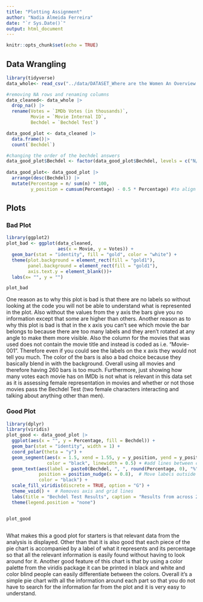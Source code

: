 ```yaml
---
title: "Plotting Assignment"
author: "Nadia Almeida Ferreira"
date: "`r Sys.Date()`"
output: html_document
---
```


```r
knitr::opts_chunk$set(echo = TRUE)
```

## Data Wrangling

```r

library(tidyverse)
data_whole<- read_csv("../data/DATASET_Where are the Women An Overview of Female Representation in Popular Contemporary Animation Feature Films.csv")

```


```r
#removing NA rows and renaming columns
data_cleaned<- data_whole |>
  drop_na() |>
  rename(Votes = `IMDb Votes (in thousands)`,
         Movie = `Movie Internal ID`,
         Bechdel = `Bechdel Test`) 

data_good_plot <- data_cleaned |>
  data.frame()|>
  count(`Bechdel`) 

#changing the order of the bechdel answers
data_good_plot$Bechdel <- factor(data_good_plot$Bechdel, levels = c("N/A", "No", "Barely", "Yes"))
  
data_good_plot<- data_good_plot |>
  arrange(desc(Bechdel)) |>
  mutate(Percentage = n/ sum(n) * 100,
         y_position = cumsum(Percentage) - 0.5 * Percentage) #to align the percentages in the pie chart


```



## Plots

### Bad Plot
```r
library(ggplot2)
plot_bad <- ggplot(data_cleaned, 
                   aes(x = Movie, y = Votes)) +
  geom_bar(stat = "identity", fill = "gold", color = "white") +
  theme(plot.background = element_rect(fill = "gold1"),
        panel.background = element_rect(fill = "gold1"),
        axis.text.y = element_blank())+
  labs(x= "", y = "")

plot_bad

```

One reason as to why this plot is bad is that there are no labels so without looking at the code you will not be able to understand what is represented in the plot. Also without the values from the y axis the bars give you no information except that some are higher than others.
Another reason as to why this plot is bad is that in the x axis you can't see which movie the bar belongs to because there are too many labels and they aren't rotated at any angle to make them more visible. Also the column for the movies that was used does not contain the movie title and instead is coded as i.e. "Movie-001". Therefore even if you could see the labels on the x axis they would not tell you much.
The color of the bars is also a bad choice because they basically blend in with the background.
Overall using all movies and therefore having 260 bars is too much. Furthermore, just showing how many votes each movie has on IMDb is not what is relevant in this data set as it is assessing female representation in movies and whether or not those movies pass the Bechdel Test (two female characters interacting and talking about anything other than men). 


### Good Plot



```r
library(dplyr)
library(viridis)
plot_good <- data_good_plot |>
  ggplot(aes(x = "", y = Percentage, fill = Bechdel)) +
  geom_bar(stat = "identity", width = 1) + 
  coord_polar(theta = "y") +
  geom_segment(aes(x = 1.5, xend = 1.55, y = y_position, yend = y_position), 
               color = "black", linewidth = 0.5) + #add lines between chart and label
  geom_text(aes(label = paste0(Bechdel, ", ", round(Percentage, 0), "%"), y= y_position),  
            position = position_nudge(x = 0.8),  # Move labels outside of pie
            color = "black") +
  scale_fill_viridis(discrete = TRUE, option = "G") +
  theme_void() +  # Removes axis and grid lines
  labs(title = "Bechdel Test Results", caption = "Results from across 260 movies assessing whether they pass the Bechdel Test or not.") +
  theme(legend.position = "none") 


plot_good
  


```

What makes this a good plot for starters is that relevant data from the analysis is displayed. 
Other than that it is also good that each piece of the pie chart is accompanied by a label of what it represents and its percentage so that all the relevant information is easily found without having to look around for it. 
Another good feature of this chart is that by using a color palette from the viridis package it can be printed in black and white and color blind people can easily differentiate between the colors. 
Overall it's a simple pie chart with all the information around each part so that you do not have to search for the information far from the plot and it is very easy to understand.   


